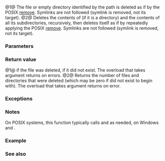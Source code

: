 {{cpp/experimental/fs/title|remove|remove_all}}
{{cpp/experimental/fs/navbar}}
{{dcl begin}}
{{dcl header|experimental/filesystem}}
{{dcl|since=fs_ts|num=1|1=
bool remove( const path&amp; p );
bool remove( const path&amp; p, error_code&amp; ec );
}}
{{dcl|since=fs_ts|num=2|
std::uintmax_t remove_all( const path&amp; p );
std::uintmax_t remove_all( const path&amp; p, error_code&amp; ec );
}}
{{dcl end}}

@1@ The file or empty directory identified by the path {{c|p}} is deleted as if by the POSIX [https://pubs.opengroup.org/onlinepubs/9699919799/functions/remove.html remove]. Symlinks are not followed (symlink is removed, not its target).
@2@ Deletes the contents of {{c|p}} (if it is a directory) and the contents of all its subdirectories, recursively, then deletes {{c|p}} itself as if by repeatedly applying the POSIX [https://pubs.opengroup.org/onlinepubs/9699919799/functions/remove.html remove]. Symlinks are not followed (symlink is removed, not its target).

===Parameters===
{{par begin}}
{{par|p|path to delete}}
{{par|ec|out-parameter for error reporting in the non-throwing overload}}
{{par end}}

===Return value===
@1@ {{c|true}} if the file was deleted, {{c|false}} if it did not exist. The overload that takes {{c|error_code&amp;}} argument returns {{c|false}} on errors.
@2@ Returns the number of files and directories that were deleted (which may be zero if {{c|p}} did not exist to begin with). The overload that takes {{c|error_code&amp;}} argument returns {{c|static_cast&lt;std::uintmax_t&gt;(-1)}} on error.

===Exceptions===
{{cpp/experimental/fs/error_handling|p}}

===Notes===
On POSIX systems, this function typically calls {{tt|unlink}} and {{tt|rmdir}} as needed, on Windows {{tt|RemoveDirectoryW}} and {{tt|DeleteFileW}}.

===Example===
{{example
|code=
#include &lt;cstdint&gt;
#include &lt;experimental/filesystem&gt;
#include &lt;iostream&gt;
namespace fs = std::experimental::filesystem;

int main()
{
    fs::path dir = fs::temp_directory_path();
    fs::create_directories(dir / "abcdef/example");
    std::uintmax_t n = fs::remove_all(dir / "abcdef");
    std::cout &lt;&lt; "Deleted " &lt;&lt; n &lt;&lt; " files or directories\n";
}
|p=true
|output=
Deleted 2 files or directories
}}

===See also===
{{dsc begin}}
{{dsc inc|cpp/io/c/dsc remove}}
{{dsc end}}